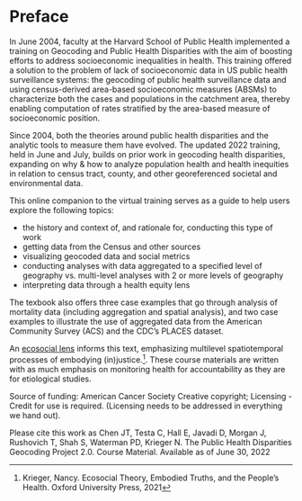 # Preface {#preface .unnumbered}

In June 2004, faculty at the Harvard School of Public Health implemented a training on Geocoding and Public Health Disparities with the aim of boosting efforts to address socioeconomic inequalities in health. This training offered a solution to the problem of lack of socioeconomic data in US public health surveillance systems: the geocoding of public health surveillance data and using census-derived area-based socioeconomic measures (ABSMs) to characterize both the cases and populations in the catchment area, thereby enabling computation of rates stratified by the area-based measure of socioeconomic position.

Since 2004, both the theories around public health disparities and the analytic tools to measure them have evolved. The updated 2022 training, held in June and July, builds on prior work in geocoding health disparities, expanding on why & how to analyze population health and health inequities in relation to census tract, county, and other georeferenced societal and environmental data.

This online companion to the virtual training serves as a guide to help users explore the following topics:

  - the history and context of, and rationale for, conducting this type of work
  - getting data from the Census and other sources 
  - visualizing geocoded data and social metrics 
  - conducting analyses with data aggregated to a specified level of geography vs. multi-level analyses with 2 or more levels of geography
  - interpreting data through a health equity lens
  
The texbook also offers three case examples that go through analysis of mortality data (including aggregation and spatial analysis), and two case examples to illustrate the use of aggregated data from the American Community Survey (ACS) and the CDC's PLACES dataset.

An [ecosocial lens](https://pubmed.ncbi.nlm.nih.gov/7992123/) informs this text, emphasizing multilevel spatiotemporal processes of embodying (in)justice.^[Krieger, Nancy. Ecosocial Theory, Embodied Truths, and the People's Health. Oxford University Press, 2021]. These course materials are written with as much emphasis on monitoring health for accountability as they are for etiological studies.


Source of funding: American Cancer Society
Creative copyright; Licensing - Credit for use is required. 
(Licensing needs to be addressed in everything we hand out).

Please cite this work as Chen JT, Testa C, Hall E, Javadi D,  Morgan J, Rushovich T,  Shah S, Waterman PD, Krieger N. The Public Health Disparities Geocoding Project 2.0. Course Material. Available as of June 30, 2022

